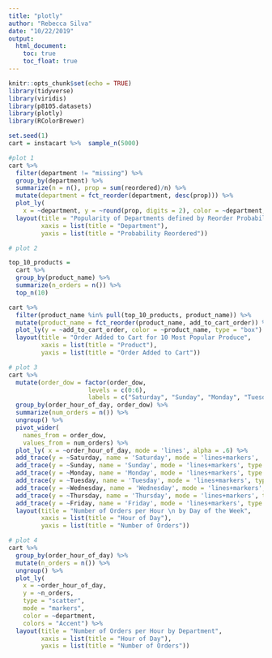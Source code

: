 ```yaml
---
title: "plotly"
author: "Rebecca Silva"
date: "10/22/2019"
output: 
  html_document:
    toc: true
    toc_float: true
---
```


```r
knitr::opts_chunk$set(echo = TRUE)
library(tidyverse)
library(viridis)
library(p8105.datasets)
library(plotly)
library(RColorBrewer)
```

```r
set.seed(1)
cart = instacart %>%  sample_n(5000)
```


```r
#plot 1
cart %>% 
  filter(department != "missing") %>% 
  group_by(department) %>% 
  summarize(n = n(), prop = sum(reordered)/n) %>%
  mutate(department = fct_reorder(department, desc(prop))) %>% 
  plot_ly(
    x = ~department, y = ~round(prop, digits = 2), color = ~department, type = "bar", alpha = 0.8) %>% 
  layout(title = "Popularity of Departments defined by Reorder Probability",
         xaxis = list(title = "Department"),
         yaxis = list(title = "Probability Reordered"))
```


```r
# plot 2

top_10_products = 
  cart %>% 
  group_by(product_name) %>% 
  summarize(n_orders = n()) %>% 
  top_n(10) 

cart %>% 
  filter(product_name %in% pull(top_10_products, product_name)) %>% 
  mutate(product_name = fct_reorder(product_name, add_to_cart_order)) %>%  
  plot_ly(y = ~add_to_cart_order, color = ~product_name, type = "box") %>% 
  layout(title = "Order Added to Cart for 10 Most Popular Produce",
         xaxis = list(title = "Product"),
         yaxis = list(title = "Order Added to Cart"))
```


```r
# plot 3
cart %>% 
  mutate(order_dow = factor(order_dow, 
                      levels = c(0:6), 
                      labels = c("Saturday", "Sunday", "Monday", "Tuesday", "Wednesday", "Thursday", "Friday"))) %>%
  group_by(order_hour_of_day, order_dow) %>% 
  summarize(num_orders = n()) %>%
  ungroup() %>% 
  pivot_wider(
    names_from = order_dow, 
    values_from = num_orders) %>% 
  plot_ly( x = ~order_hour_of_day, mode = 'lines', alpha = .6) %>% 
  add_trace(y = ~Saturday, name = 'Saturday', mode = 'lines+markers',  type = "scatter") %>%
  add_trace(y = ~Sunday, name = 'Sunday', mode = 'lines+markers', type = "scatter") %>% 
  add_trace(y = ~Monday, name = 'Monday', mode = 'lines+markers', type = "scatter") %>%
  add_trace(y = ~Tuesday, name = 'Tuesday', mode = 'lines+markers', type = "scatter") %>%
  add_trace(y = ~Wednesday, name = 'Wednesday', mode = 'lines+markers', type = "scatter") %>%
  add_trace(y = ~Thursday, name = 'Thursday', mode = 'lines+markers', type = "scatter") %>%
  add_trace(y = ~Friday, name = 'Friday', mode = 'lines+markers', type = "scatter") %>% 
  layout(title = "Number of Orders per Hour \n by Day of the Week",
         xaxis = list(title = "Hour of Day"),
         yaxis = list(title = "Number of Orders"))
```

```r
# plot 4
cart %>% 
  group_by(order_hour_of_day) %>% 
  mutate(n_orders = n()) %>% 
  ungroup() %>% 
  plot_ly(
    x = ~order_hour_of_day, 
    y = ~n_orders, 
    type = "scatter", 
    mode = "markers", 
    color = ~department, 
    colors = "Accent") %>% 
  layout(title = "Number of Orders per Hour by Department",
         xaxis = list(title = "Hour of Day"),
         yaxis = list(title = "Number of Orders"))
```

